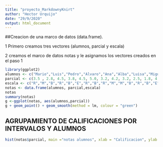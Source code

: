 ---
title: "proyecto_MarkdownyKnirt"
author: "Hector Urquijo"
date: "29/9/2020"
output: html_document
---
##Creacion de una marco de datos (data.frame).

1 Primero creamos tres vectores (alumnos, parcial y escala)

2 creamos el marco de datos notas y le asignamos los vectores creados en el paso 1

```{r}
library(ggplot2)
alumnos <- c("Mario","Luis","Pedro","Alvaro","Ana","Alba","Luisa","Miguel","Lupe","Tatis", "Paula","Maria","Jose","Leon","Mary")
parcial <- c(3.5 , 2.8, 4.5, 3.8, 4.5, 5.0, 3.2, 4.2, 3.2, 2.5, 1.8, 4.0, 3.7, 4.2, 4.8)
escala <- c("R","M","B","R","B","E","R","B","R","M","M","B","R","B","E")
notas <- data.frame(alumnos, parcial,escala)
notas
summary(notas)
g <-ggplot(notas, aes(alumnos,parcial))
g + geom_point() + geom_smooth(method = lm, colour = "green")
```

## AGRUPAMIENTO DE CALIFICACIONES POR INTERVALOS Y ALUMNOS


```{r notas, echo=FALSE}
hist(notas$parcial, main ="notas alumnos", xlab = "Calificacion", ylab = "nro de alumnos",col = "red")
```

